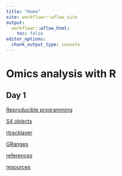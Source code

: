 ```yaml
---
title: "Home"
site: workflowr::wflow_site
output:
  workflowr::wflow_html:
    toc: false
editor_options:
  chunk_output_type: console
---
```



# Omics analysis with R

## Day 1

[Reproducible programming]("GRanges.html")

[S4 objects]("S4_objects.html")

[rtracklayer]("rtracklayer.html")

[GRanges]("GRanges.html")

[references]("references.html")

[resources]("resources.html")







